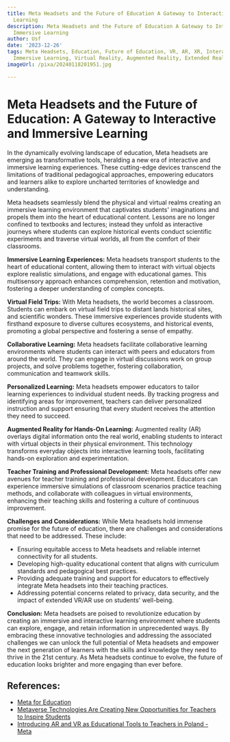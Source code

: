 ```yaml
---
title: Meta Headsets and the Future of Education A Gateway to Interactive and Immersive
  Learning
description: Meta Headsets and the Future of Education A Gateway to Interactive and
  Immersive Learning
author: Usf
date: '2023-12-26'
tags: Meta Headsets, Education, Future of Education, VR, AR, XR, Interactive Learning,
  Immersive Learning, Virtual Reality, Augmented Reality, Extended Reality
imageUrl: /pixa/20240118201951.jpg

---
```

# Meta Headsets and the Future  of Education: A Gateway  to Interactive and Immersive Learning

In  the dynamically evolving landscape of education, Meta headsets are emerging as transformative tools, heralding a new era of interactive and immersive learning experiences. These cutting-edge devices transcend the  limitations of traditional pedagogical approaches, empowering educators and learners alike to explore uncharted territories of knowledge and understanding.

Meta  headsets seamlessly  blend the physical and virtual  realms creating an immersive learning environment that captivates students'  imaginations and propels  them into the heart of educational content. Lessons are no longer confined to textbooks and lectures; instead they unfold as  interactive  journeys where  students can explore historical events conduct scientific experiments  and traverse virtual worlds,  all from the comfort of their classrooms.

**Immersive Learning Experiences:**
Meta headsets transport students to the heart of  educational content, allowing them to interact with virtual objects explore  realistic simulations, and engage with educational games. This multisensory approach enhances comprehension, retention and motivation, fostering a deeper understanding of complex concepts.

**Virtual  Field Trips:**
With Meta headsets, the world becomes a classroom. Students can embark on virtual field trips to distant lands historical sites, and scientific wonders. These immersive experiences  provide students with firsthand exposure to diverse cultures ecosystems, and historical events, promoting a global perspective and fostering a sense of empathy.

**Collaborative Learning:**
Meta headsets facilitate collaborative learning environments where students can interact with peers and educators from around the world. They  can engage in virtual discussions work on group projects,  and solve  problems together,  fostering collaboration,  communication and teamwork skills.

**Personalized  Learning:**
Meta headsets empower educators to tailor learning experiences  to individual  student needs. By tracking progress and identifying  areas  for improvement, teachers can deliver personalized  instruction and support ensuring that every student receives the attention they need  to  succeed.

**Augmented Reality for Hands-On Learning:**
Augmented reality (AR) overlays digital information onto the real world, enabling students  to interact with virtual objects in their physical environment. This technology transforms everyday objects into interactive learning tools, facilitating hands-on exploration and experimentation.

**Teacher Training and  Professional Development:**
Meta headsets offer new avenues  for teacher training and professional development. Educators can experience immersive  simulations of classroom  scenarios practice teaching methods, and collaborate with colleagues in virtual environments, enhancing their teaching skills and fostering a  culture of  continuous improvement.

**Challenges and  Considerations:**
While Meta headsets  hold immense  promise for the future of education, there are challenges and considerations that need to be addressed. These include:

* Ensuring equitable access to Meta headsets and reliable internet connectivity for all  students.
* Developing high-quality educational content that aligns with curriculum standards and pedagogical best practices.
* Providing adequate training and support for educators to effectively integrate Meta headsets into their teaching practices.
* Addressing potential concerns related to privacy, data security, and the impact of extended VR/AR use on students'  well-being.

**Conclusion:**
Meta headsets are poised to revolutionize education by creating an immersive and interactive learning environment  where students can explore, engage, and retain information  in unprecedented ways. By embracing these innovative technologies and addressing the associated  challenges  we can unlock the full potential of Meta headsets and empower the next  generation of  learners with the skills and knowledge they need to thrive in  the 21st century. As Meta headsets  continue to evolve, the future of  education looks brighter  and more engaging than ever before.

## References:
- [Meta for Education](https://about.meta.com/immersive-learning/)
- [Metaverse Technologies Are Creating New Opportunities for Teachers to Inspire Students](https://about.fb.com/news/2023/09/metaverse-technologies-education-opportunities/)
- [Introducing AR and VR as Educational Tools to Teachers in Poland - Meta](https://about.fb.com/news/2023/04/introducing-ar-and-vr-as-educational-tools-to-teachers-in-poland/)
